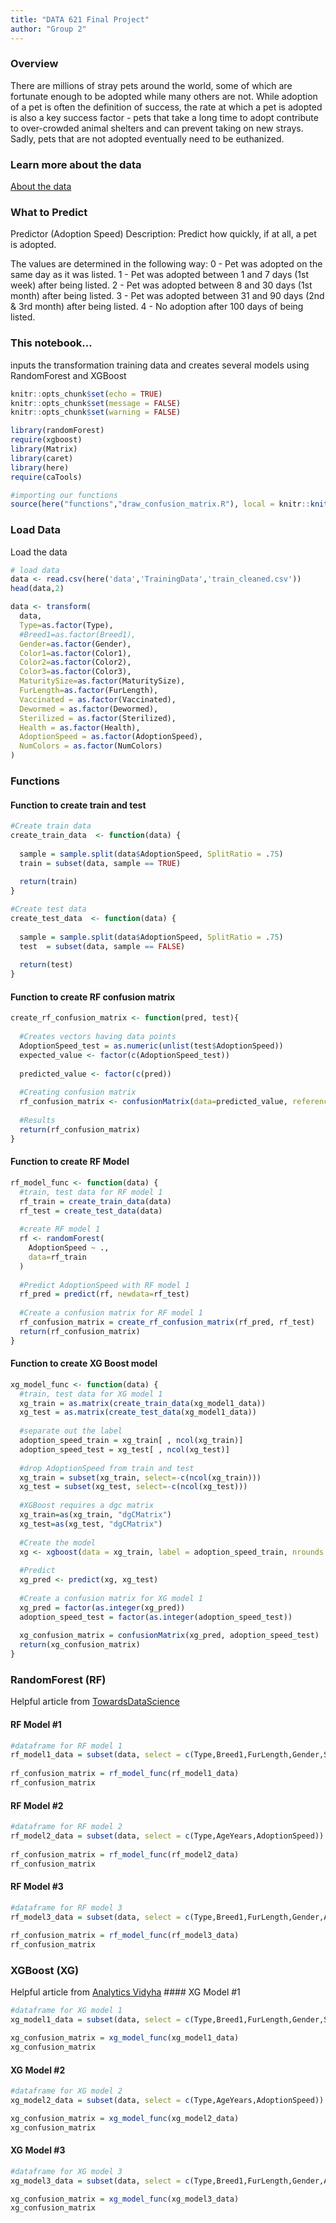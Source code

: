 ```yaml
---
title: "DATA 621 Final Project"
author: "Group 2"
---
```


### Overview
There are millions of stray pets around the world, some of which are fortunate enough to be adopted while many others are not.  While adoption of a pet is often the definition of success, the rate at which a pet is adopted is also a key success factor - pets that take a long time to adopt contribute to over-crowded animal shelters and can prevent taking on new strays.  Sadly, pets that are not adopted eventually need to be euthanized.

### Learn more about the data
[About the data](https://www.kaggle.com/c/petfinder-adoption-prediction/data)

### What to Predict
Predictor (Adoption Speed) Description: Predict how quickly, if at all, a pet is adopted.

The values are determined in the following way:
0 - Pet was adopted on the same day as it was listed.
1 - Pet was adopted between 1 and 7 days (1st week) after being listed.
2 - Pet was adopted between 8 and 30 days (1st month) after being listed.
3 - Pet was adopted between 31 and 90 days (2nd & 3rd month) after being listed.
4 - No adoption after 100 days of being listed.

### This notebook...
inputs the transformation training data and creates several models using RandomForest and XGBoost 

```r
knitr::opts_chunk$set(echo = TRUE)
knitr::opts_chunk$set(message = FALSE)
knitr::opts_chunk$set(warning = FALSE)
```

```r
library(randomForest)
require(xgboost)
library(Matrix)
library(caret)
library(here)
require(caTools)

#importing our functions
source(here("functions","draw_confusion_matrix.R"), local = knitr::knit_global())
```

### Load Data
Load the data
```r
# load data
data <- read.csv(here('data','TrainingData','train_cleaned.csv'))
head(data,2)
```

```r
data <- transform(
  data,
  Type=as.factor(Type),
  #Breed1=as.factor(Breed1),
  Gender=as.factor(Gender),
  Color1=as.factor(Color1),
  Color2=as.factor(Color2),
  Color3=as.factor(Color3),
  MaturitySize=as.factor(MaturitySize),
  FurLength=as.factor(FurLength),
  Vaccinated = as.factor(Vaccinated),
  Dewormed = as.factor(Dewormed),
  Sterilized = as.factor(Sterilized),
  Health = as.factor(Health),
  AdoptionSpeed = as.factor(AdoptionSpeed),
  NumColors = as.factor(NumColors)
)
```

### Functions
#### Function to create train and test
```r
#Create train data
create_train_data  <- function(data) {
  
  sample = sample.split(data$AdoptionSpeed, SplitRatio = .75)
  train = subset(data, sample == TRUE)
  
  return(train)
}

#Create test data
create_test_data  <- function(data) {
  
  sample = sample.split(data$AdoptionSpeed, SplitRatio = .75)
  test  = subset(data, sample == FALSE)
  
  return(test)
}
```

#### Function to create RF confusion matrix
```r
create_rf_confusion_matrix <- function(pred, test){
  
  #Creates vectors having data points
  AdoptionSpeed_test = as.numeric(unlist(test$AdoptionSpeed))
  expected_value <- factor(c(AdoptionSpeed_test))
  
  predicted_value <- factor(c(pred))
 
  #Creating confusion matrix
  rf_confusion_matrix <- confusionMatrix(data=predicted_value, reference = expected_value, positive='1')
 
  #Results 
  return(rf_confusion_matrix)
}
```

#### Function to create RF Model
```r
rf_model_func <- function(data) {
  #train, test data for RF model 1
  rf_train = create_train_data(data)
  rf_test = create_test_data(data)
  
  #create RF model 1
  rf <- randomForest(
    AdoptionSpeed ~ .,
    data=rf_train
  )
    
  #Predict AdoptionSpeed with RF model 1
  rf_pred = predict(rf, newdata=rf_test)
  
  #Create a confusion matrix for RF model 1
  rf_confusion_matrix = create_rf_confusion_matrix(rf_pred, rf_test)
  return(rf_confusion_matrix)
}
```

#### Function to create XG Boost model
```r
xg_model_func <- function(data) {
  #train, test data for XG model 1
  xg_train = as.matrix(create_train_data(xg_model1_data))
  xg_test = as.matrix(create_test_data(xg_model1_data))
  
  #separate out the label
  adoption_speed_train = xg_train[ , ncol(xg_train)]
  adoption_speed_test = xg_test[ , ncol(xg_test)]
  
  #drop AdoptionSpeed from train and test
  xg_train = subset(xg_train, select=-c(ncol(xg_train)))
  xg_test = subset(xg_test, select=-c(ncol(xg_test)))
  
  #XGBoost requires a dgc matrix
  xg_train=as(xg_train, "dgCMatrix")
  xg_test=as(xg_test, "dgCMatrix")
  
  #Create the model
  xg <- xgboost(data = xg_train, label = adoption_speed_train, nrounds = 300, verbose=0)
  
  #Predict
  xg_pred <- predict(xg, xg_test)
  
  #Create a confusion matrix for XG model 1
  xg_pred = factor(as.integer(xg_pred))
  adoption_speed_test = factor(as.integer(adoption_speed_test))
  
  xg_confusion_matrix = confusionMatrix(xg_pred, adoption_speed_test)
  return(xg_confusion_matrix)
}
```

### RandomForest (RF)
Helpful article from [TowardsDataScience](https://towardsdatascience.com/random-forest-in-r-f66adf80ec9)

#### RF Model #1
```r
#dataframe for RF model 1
rf_model1_data = subset(data, select = c(Type,Breed1,FurLength,Gender,Sterilized,Quantity,AgeYears,Vaccinated,AdoptionSpeed))
  
rf_confusion_matrix = rf_model_func(rf_model1_data)
rf_confusion_matrix
```

#### RF Model #2
```r
#dataframe for RF model 2
rf_model2_data = subset(data, select = c(Type,AgeYears,AdoptionSpeed))
  
rf_confusion_matrix = rf_model_func(rf_model2_data)
rf_confusion_matrix
```

#### RF Model #3
```r
#dataframe for RF model 3
rf_model3_data = subset(data, select = c(Type,Breed1,FurLength,Gender,AgeYears,AdoptionSpeed))
  
rf_confusion_matrix = rf_model_func(rf_model3_data)
rf_confusion_matrix
```

### XGBoost (XG)
Helpful article from [Analytics Vidyha](https://www.analyticsvidhya.com/blog/2016/01/xgboost-algorithm-easy-steps/)
#### XG Model #1
```r
#dataframe for XG model 1
xg_model1_data = subset(data, select = c(Type,Breed1,FurLength,Gender,Sterilized,Quantity,AgeYears,Vaccinated,AdoptionSpeed))

xg_confusion_matrix = xg_model_func(xg_model1_data)
xg_confusion_matrix
```

#### XG Model #2
```r
#dataframe for XG model 2
xg_model2_data = subset(data, select = c(Type,AgeYears,AdoptionSpeed))

xg_confusion_matrix = xg_model_func(xg_model2_data)
xg_confusion_matrix
```

#### XG Model #3
```r
#dataframe for XG model 3
xg_model3_data = subset(data, select = c(Type,Breed1,FurLength,Gender,AgeYears,AdoptionSpeed))

xg_confusion_matrix = xg_model_func(xg_model3_data)
xg_confusion_matrix
```